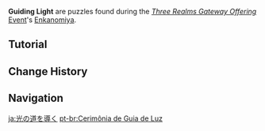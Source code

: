 {{Terminology Infobox
|image        = Tutorial Guiding Light 2.png
|event        = Three Realms Gateway Offering
|type         = Exploration
}}
'''Guiding Light''' are puzzles found during the ''[[Three Realms Gateway Offering]]'' [[Event]]'s [[Enkanomiya]].

==Tutorial==
{{Tutorial
|image1 = Tutorial Guiding Light 1.png
|text1  = {{Color|help|The Bokuso Box can be used}} to activate the mechanisms and guide rays of light. Use Water Mirrors and Ice Mirrors to direct the light rays into Receivers and thus complete the Light Guiding Ceremony.
|image2 = Tutorial Guiding Light 2.png
|text2  = Light is refracted by Water Mirrors and reflected by Ice Mirrors. You can switch between the use of Water and Ice mirrors using Cryo and Pyro.
|image3 = Tutorial Guiding Light 3.png
|text3  = Mirrors with special bases can also be rotated.
}}

==Change History==
{{Change History|2.5}}

==Navigation==
{{Exploration Navbox}}

[[ja:光の道を導く]]
[[pt-br:Cerimônia de Guia de Luz]]